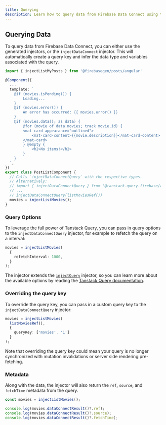 ```yaml
---
title: Querying
description: Learn how to query data from Firebase Data Connect using the Tanstack Query Firebase injectors.
---
```


## Querying Data

To query data from Firebase Data Connect, you can either use the generated injectors, or the `injectDataConnect` injector. This will automatically create a query key and infer the data type and variables associated with the query.

```ts
import { injectListMyPosts } from '@firebasegen/posts/angular'

@Component({
  ...
  template: `
    @if (movies.isPending()) {
        Loading...
    }
    @if (movies.error()) {
        An error has occurred: {{ movies.error() }}
    }
    @if (movies.data(); as data) {
        @for (movie of data.movies; track movie.id) {
        <mat-card appearance="outlined">
            <mat-card-content>{{movie.description}}</mat-card-content>
        </mat-card>
        } @empty {
            <h2>No items!</h2>
        }
    }
  `,
})
export class PostListComponent {
  // Calls `injectDataConnectQuery` with the respective types.
  // Alternatively:
  // import { injectDataConnectQuery } from '@tanstack-query-firebase/angular/data-connect';
  // ...
  // injectDataConnectQuery(listMoviesRef())
  movies = injectListMovies();
}
```

### Query Options

To leverage the full power of Tanstack Query, you can pass in query options to the `injectDataConnectQuery` injector, for example to refetch the query on a interval:

```ts
movies = injectListMovies(
  {
    refetchInterval: 1000,
  }
);
```
The injector extends the [`injectQuery`](https://tanstack.com/query/latest/docs/framework/angular/reference/functions/injectquery) injector, so you can learn more about the available options by reading the [Tanstack Query documentation](https://tanstack.com/query/latest/docs/framework/angular/reference/functions/injectquery).

### Overriding the query key

To override the query key, you can pass in a custom query key to the `injectDataConnectQuery` injector:

```ts
movies = injectListMovies(
  listMoviesRef(),
  {
    queryKey: ['movies', '1']
  }
);
```
Note that overriding the query key could mean your query is no longer synchronized with mutation invalidations or server side rendering pre-fetching.

### Metadata

Along with the data, the injector will also return the `ref`, `source`, and `fetchTime` metadata from the query.

```ts
const movies = injectListMovies();

console.log(movies.dataConnectResult()?.ref);
console.log(movies.dataConnectResult()?.source);
console.log(movies.dataConnectResult()?.fetchTime);
```

